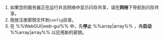 1. 如果您的服务器正在运行并且网络中显示闪存共享，请在**网络**下导航到闪存共享。
2. 拖放注册密钥文件到`config`目录。
3. 在 %%WebGUI|web-gui%% 中，先**停止** %%array|array%% ，再**启动** %%array|array%% 以应用新的密钥。
